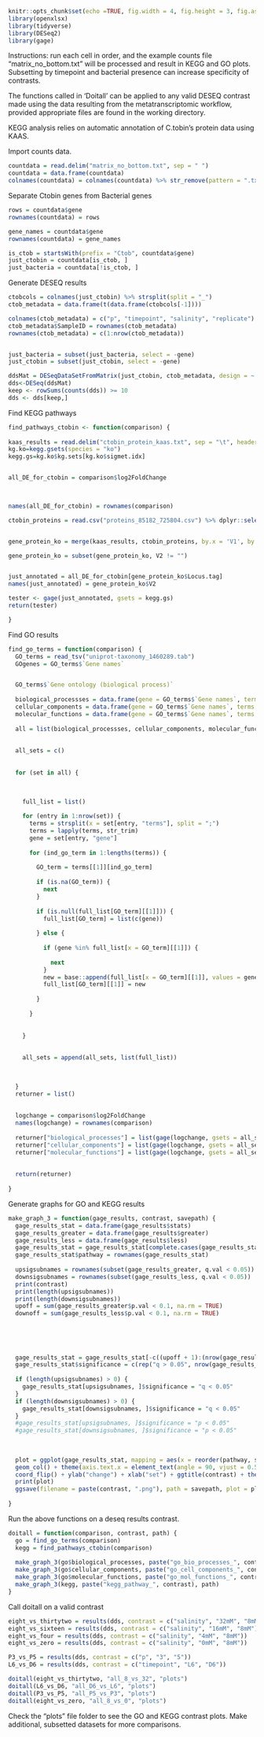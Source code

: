 
```r
knitr::opts_chunk$set(echo =TRUE, fig.width = 4, fig.height = 3, fig.asp = 1)
library(openxlsx)
library(tidyverse)
library(DESeq2)
library(gage)
```


Instructions: run each cell in order, and the example counts file "matrix_no_bottom.txt" will be processed and result in KEGG and GO plots. Subsetting by timepoint and bacterial presence can increase specificity of contrasts. 

The functions called in 'Doitall' can be applied to any valid DESEQ contrast made using the data resulting from the metatranscriptomic workflow, provided appropriate files are found in the working directory.

KEGG analysis relies on automatic annotation of C.tobin's protein data using KAAS. 



Import counts data. 

```r
countdata = read.delim("matrix_no_bottom.txt", sep = " ")
countdata = data.frame(countdata)                 
colnames(countdata) = colnames(countdata) %>% str_remove(pattern = ".txt") %>% str_remove(pattern = "countsChrtob")
```


Separate Ctobin genes from Bacterial genes

```r
rows = countdata$gene
rownames(countdata) = rows

gene_names = countdata$gene
rownames(countdata) = gene_names

is_ctob = startsWith(prefix = "Ctob", countdata$gene)
just_ctobin = countdata[is_ctob, ] 
just_bacteria = countdata[!is_ctob, ]
```


Generate DESEQ results

```r
ctobcols = colnames(just_ctobin) %>% strsplit(split = "_")
ctob_metadata = data.frame(t(data.frame(ctobcols[-1])))

colnames(ctob_metadata) = c("p", "timepoint", "salinity", "replicate")
ctob_metadata$SampleID = rownames(ctob_metadata)
rownames(ctob_metadata) = c(1:nrow(ctob_metadata))


just_bacteria = subset(just_bacteria, select = -gene)
just_ctobin = subset(just_ctobin, select = -gene)

ddsMat = DESeqDataSetFromMatrix(just_ctobin, ctob_metadata, design = ~ salinity * timepoint * p)
dds<-DESeq(ddsMat)
keep <- rowSums(counts(dds)) >= 10
dds <- dds[keep,]

```





Find KEGG pathways 

```r

find_pathways_ctobin <- function(comparison) {
  
kaas_results = read.delim("ctobin_protein_kaas.txt", sep = "\t", header = FALSE)
kg.ko=kegg.gsets(species = "ko")
kegg.gs=kg.ko$kg.sets[kg.ko$sigmet.idx]


all_DE_for_ctobin = comparison$log2FoldChange
  


names(all_DE_for_ctobin) = rownames(comparison)

ctobin_proteins = read.csv("proteins_85182_725804.csv") %>% dplyr::select(Locus.tag, Protein.product)


gene_protein_ko = merge(kaas_results, ctobin_proteins, by.x = 'V1', by.y = 'Protein.product')

gene_protein_ko = subset(gene_protein_ko, V2 != "")


just_annotated = all_DE_for_ctobin[gene_protein_ko$Locus.tag]
names(just_annotated) = gene_protein_ko$V2

tester <- gage(just_annotated, gsets = kegg.gs)
return(tester)

}

```





Find GO results


```r

find_go_terms = function(comparison) {
  GO_terms = read_tsv("uniprot-taxonomy_1460289.tab")
  GOgenes = GO_terms$`Gene names`


  GO_terms$`Gene ontology (biological process)`
  
  biological_processses = data.frame(gene = GO_terms$`Gene names`, terms = GO_terms$`Gene ontology (biological process)`)
  cellular_components = data.frame(gene = GO_terms$`Gene names`, terms = GO_terms$`Gene ontology (cellular component)`)
  molecular_functions = data.frame(gene = GO_terms$`Gene names`, terms = GO_terms$`Gene ontology (molecular function)`)
  
  all = list(biological_processses, cellular_components, molecular_functions)
  
  
  all_sets = c()
  
  
  for (set in all) {
    
    
    
    full_list = list()

    for (entry in 1:nrow(set)) {
      terms = strsplit(x = set[entry, "terms"], split = ";")
      terms = lapply(terms, str_trim)
      gene = set[entry, "gene"]
      
      for (ind_go_term in 1:lengths(terms)) {
        
        GO_term = terms[[1]][ind_go_term]
        
        if (is.na(GO_term)) {
          next
        }
        
        if (is.null(full_list[GO_term][[1]])) {
          full_list[GO_term] = list(c(gene))
          
        } else {
          
          if (gene %in% full_list[x = GO_term][[1]]) {
            
            next
          }
          new = base::append(full_list[x = GO_term][[1]], values = gene)
          full_list[GO_term][[1]] = new
          
        }
        
      }
      
      
    }
    
    
    all_sets = append(all_sets, list(full_list))
    

    
  }
  returner = list()
  
  
  logchange = comparison$log2FoldChange
  names(logchange) = rownames(comparison)
  
  returner["biological_processes"] = list(gage(logchange, gsets = all_sets[[1]]))
  returner["cellular_components"] = list(gage(logchange, gsets = all_sets[[2]]))
  returner["molecular_functions"] = list(gage(logchange, gsets = all_sets[[3]]))
  
  
  return(returner)
  
}


```






Generate graphs for GO and KEGG results


```r
make_graph_3 = function(gage_results, contrast, savepath) {
  gage_results_stat = data.frame(gage_results$stats)
  gage_results_greater = data.frame(gage_results$greater)
  gage_results_less = data.frame(gage_results$less)
  gage_results_stat = gage_results_stat[complete.cases(gage_results_stat), ]
  gage_results_stat$pathway = rownames(gage_results_stat)
  
  upsigsubnames = rownames(subset(gage_results_greater, q.val < 0.05))
  downsigsubnames = rownames(subset(gage_results_less, q.val < 0.05))
  print(contrast)
  print(length(upsigsubnames))
  print(length(downsigsubnames))
  upoff = sum(gage_results_greater$p.val < 0.1, na.rm = TRUE)
  downoff = sum(gage_results_less$p.val < 0.1, na.rm = TRUE)
  
  
  
  
 
  gage_results_stat = gage_results_stat[-c((upoff + 1):(nrow(gage_results_stat) - downoff)), ]
  gage_results_stat$significance = c(rep("q > 0.05", nrow(gage_results_stat)))
  
  if (length(upsigsubnames) > 0) {
    gage_results_stat[upsigsubnames, ]$significance = "q < 0.05"
  }
  if (length(downsigsubnames) > 0) {
    gage_results_stat[downsigsubnames, ]$significance = "q < 0.05"
  }
  #gage_results_stat[upsigsubnames, ]$significance = "p < 0.05"
  #gage_results_stat[downsigsubnames, ]$significance = "p < 0.05"
  
  
  
  plot = ggplot(gage_results_stat, mapping = aes(x = reorder(pathway, stat.mean), y = stat.mean, fill = significance)) + scale_fill_manual(values = c("q < 0.05" = "red", "q > 0.05" = "blue"), drop = FALSE) +
  geom_col() + theme(axis.text.x = element_text(angle = 90, vjust = 0.5, hjust=1)) +
  coord_flip() + ylab("change") + xlab("set") + ggtitle(contrast) + theme(title = element_text(size = 15)) + theme(axis.text.y = element_text(size = (420/nrow(gage_results_stat)))) + theme(axis.text.x = element_text(size = 20)) + theme(plot.title = element_text(size = 30))
  print(plot)
  ggsave(filename = paste(contrast, ".png"), path = savepath, plot = plot, width = 32)
  
}
```




Run the above functions on a deseq results contrast. 

```r
doitall = function(comparison, contrast, path) {
  go = find_go_terms(comparison)
  kegg = find_pathways_ctobin(comparison)
  
  make_graph_3(go$biological_processes, paste("go_bio_processes_", contrast), path)
  make_graph_3(go$cellular_components, paste("go_cell_components_", contrast), path)
  make_graph_3(go$molecular_functions, paste("go_mol_functions_", contrast), path)
  make_graph_3(kegg, paste("kegg_pathway_", contrast), path)
}
```




Call doitall on a valid contrast


```r
eight_vs_thirtytwo = results(dds, contrast = c("salinity", "32mM", "8mM"))
eight_vs_sixteen = results(dds, contrast = c("salinity", "16mM", "8mM"))
eight_vs_four = results(dds, contrast = c("salinity", "4mM", "8mM"))
eight_vs_zero = results(dds, contrast = c("salinity", "0mM", "8mM"))

P3_vs_P5 = results(dds, contrast = c("p", "3", "5"))
L6_vs_D6 = results(dds, contrast = c("timepoint", "L6", "D6"))

doitall(eight_vs_thirtytwo, "all_8_vs_32", "plots")
doitall(L6_vs_D6, "all_D6_vs_L6", "plots")
doitall(P3_vs_P5, "all_P5_vs_P3", "plots")
doitall(eight_vs_zero, "all_8_vs_0", "plots")
```


Check the "plots" file folder to see the GO and KEGG contrast plots. Make additional, subsetted datasets for more comparisons. 














